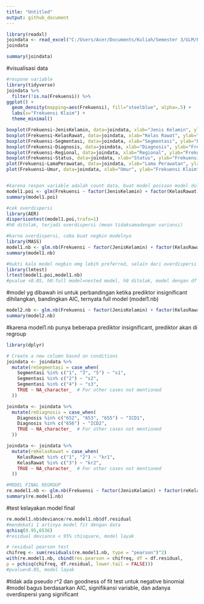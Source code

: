 ---
title: "Untitled"
output: github_document
---

```{r}
library(readxl)
joindata <- read_excel("C:/Users/Acer/Documents/Kuliah/Semester 3/GLM/Project/joindata.xlsx")
joindata
```

```{r}
summary(joindata)
```


#visualisasi data

```{r}
#respone variable
library(tidyverse)
joindata %>%
  filter(!is.na(Frekuensi)) %>%
ggplot() +
  geom_density(mapping=aes(Frekuensi), fill="steelblue", alpha=.5) +
  labs(x="Frekuensi Klaim") +
  theme_minimal()
```

```{r}
boxplot(Frekuensi~JenisKelamin, data=joindata, xlab="Jenis Kelamin", ylab="Frekuensi Klaim")
boxplot(Frekuensi~KelasRawat, data=joindata, xlab="Kelas Rawat", ylab="Frekuensi Klaim")
boxplot(Frekuensi~Segmentasi, data=joindata, xlab="Segmentasi", ylab="Frekuensi Klaim")
boxplot(Frekuensi~Diagnosis, data=joindata, xlab="Diagnosis", ylab="Frekuensi Klaim")
boxplot(Frekuensi~Regional, data=joindata, xlab="Regional", ylab="Frekuensi Klaim")
boxplot(Frekuensi~Status, data=joindata, xlab="Status", ylab="Frekuensi Klaim")
plot(Frekuensi~LamaPerawatan, data=joindata, xlab="Lama Perawatan", ylab="Frekuensi Klaim")
plot(Frekuensi~Umur, data=joindata, xlab="Umur", ylab="Frekuensi Klaim")



```
































```{r}
#karena respon variable adalah count data, buat model poisson model dulu
model1.poi <- glm(Frekuensi ~ factor(JenisKelamin) + factor(KelasRawat) + factor(Segmentasi) + factor(Regional) + factor(Diagnosis) + factor(Status) + LamaPerawatan + Umur, data = joindata, family = "poisson")
summary(model1.poi)
```

```{r}
#cek overdispersi
library(AER)
dispersiontest(model1.poi,trafo=1)
#h0 ditolak, terjadi overdispersi (mean tidaksamadengan variansi)
```

```{r}
#karna overdispersi, coba buat negbin modelnya
library(MASS)
model1.nb <- glm.nb(Frekuensi ~ factor(JenisKelamin) + factor(KelasRawat) + factor(Segmentasi) + factor(Regional) + factor(Diagnosis) + factor(Status) + LamaPerawatan + Umur, data = joindata)
summary(model1.nb)
```

```{r}
#bukti kalo model negbin emg lebih preferred, selain dari overdispersi
library(lmtest)
lrtest(model1.poi,model1.nb)
#pvalue <0.05, h0:full model=nested model, h0 ditolak, model dengan df lebih banyak preferred 
```


#model yg dibawah ini untuk perbandingan ketika prediktor insignificant dihilangkan, bandingkan AIC, ternyata full model (model1.nb)

```{r}
model2.nb <- glm.nb(Frekuensi ~ factor(JenisKelamin) + factor(KelasRawat) + factor(Segmentasi) + factor(Regional) + factor(Status) + LamaPerawatan + Umur, data = joindata)
summary(model2.nb)
```






#karena model1.nb punya beberapa prediktor insignificant, prediktor akan di regroup

```{r}
library(dplyr)

# Create a new column based on conditions
joindata <- joindata %>%
  mutate(reSegmentasi = case_when(
    Segmentasi %in% c("1", "3", "5") ~ "s1",
    Segmentasi %in% c("2") ~ "s2",
    Segmentasi %in% c("4") ~ "s3",
    TRUE ~ NA_character_  # For other cases not mentioned
  ))

joindata <- joindata %>%
  mutate(reDiagnosis = case_when(
    Diagnosis %in% c("652", "653", "655") ~ "ICD1",
    Diagnosis %in% c("656") ~ "ICD2",
    TRUE ~ NA_character_  # For other cases not mentioned
  ))

joindata <- joindata %>%
  mutate(reKelasRawat = case_when(
    KelasRawat %in% c("1", "2") ~ "kr1",
    KelasRawat %in% c("3") ~ "kr2",
    TRUE ~ NA_character_  # For other cases not mentioned
  ))
```

```{r}
#MODEL FINAL REGROUP
re.model1.nb <- glm.nb(Frekuensi ~ factor(JenisKelamin) + factor(reKelasRawat) + factor(reSegmentasi) + factor(Regional) + factor(reDiagnosis) + LamaPerawatan + Umur + factor(Status), data = joindata)
summary(re.model1.nb)
```

#test kelayakan model final

```{r}
re.model1.nb$deviance/re.model1.nb$df.residual
#mendekati 1 artinya model fit dengan data
qchisq(0.95,6536)
#residual deviance < 95% chisquare, model layak
```

```{r}
# residual pearson test
chifreq <- sum(residuals(re.model1.nb, type = "pearson")^2)
with(re.model1.nb, cbind(res.pearson = chifreq, df = df.residual,
p = pchisq(chifreq, df.residual, lower.tail = FALSE)))
#pvalue<0.05, model layak
```


#tidak ada pseudo r^2 dan goodness of fit test untuk negative binomial
#model bagus berdasarkan AIC, signifikansi variable, dan adanya overdispersi yang significant



